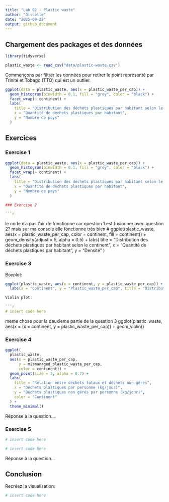 ```yaml
---
title: "Lab 02 - Plastic waste"
author: "Gisselle"
date: "2025-09-22"
output: github_document
---
```


## Chargement des packages et des données

```r
library(tidyverse) 
```

```r
plastic_waste <- read_csv("data/plastic-waste.csv")
```

Commençons par filtrer les données pour retirer le point représenté par Trinité et Tobago (TTO) qui est un outlier.

```r
ggplot(data = plastic_waste, aes(x = plastic_waste_per_cap)) +
  geom_histogram(binwidth = 0.1, fill = "grey", color = "black") +
  facet_wrap(~ continent) +
  labs(
    title = "Distribution des déchets plastiques par habitant selon le continent",
    x = "Quantité de déchets plastiques par habitant",
    y = "Nombre de pays"
  )
```


## Exercices

### Exercise 1

```r

ggplot(data = plastic_waste, aes(x = plastic_waste_per_cap)) +
  geom_histogram(binwidth = 0.1, fill = "grey", color = "black") +
  facet_wrap(~ continent) +
  labs(
    title = "Distribution des déchets plastiques par habitant selon le continent",
    x = "Quantité de déchets plastiques par habitant",
    y = "Nombre de pays"
  )

### Exercise 2

```r

```

le code n'a pas l'air de fonctionne car question 1 est fusionner avec question 2? mais sur ma console elle fonctionne très bien # ggplot(plastic_waste, aes(x = plastic_waste_per_cap, color = continent, fill = continent)) +
  geom_density(adjust = 5, alpha = 0.5) + 
  labs(
    title = "Distribution des déchets plastiques par habitant selon le continent",
    x = "Quantité de déchets plastiques par habitant",
    y = "Densité"
  )

### Exercise 3

Boxplot:

```r

ggplot(plastic_waste, aes(x = continent, y = plastic_waste_per_cap)) + geom_boxplot() +
  labs(x = "Continent", y = "Plastic_waste_per_cap", title = "Distribution des déchets plastiques par habitant selon le continent")

Violin plot:

```r
# insert code here
```

meme chose pour la deuxieme partie de la question 3 ggplot(plastic_waste, aes(x = (x = continent, y = plastic_waste_per_cap)) +
  geom_violin()

### Exercise 4


```r

ggplot(
  plastic_waste, 
  aes(x = plastic_waste_per_cap, 
      y = mismanaged_plastic_waste_per_cap, 
      color = continent)) +
  geom_point(size = 3, alpha = 0.7) + 
  labs(
    title = "Relation entre déchets totaux et déchets non gérés",
    x = "Déchets plastiques par personne (kg/jour)",
    y = "Déchets plastiques non gérés par personne (kg/jour)",
    color = "Continent"
  ) +
  theme_minimal()

```

Réponse à la question...

### Exercise 5


```r
# insert code here
```

```r
# insert code here
```

Réponse à la question...

## Conclusion

Recréez la visualisation:

```r
# insert code here
```
